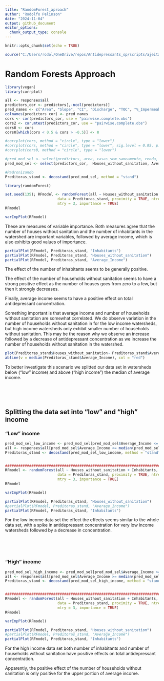 ```yaml
---
title: "RandomForest_aproach"
author: "Rodolfo Pelinson"
date: "2024-11-04"
output: github_document
editor_options: 
  chunk_output_type: console
---
```


```r
knitr::opts_chunk$set(echo = TRUE)
```

```r
source("C:/Users/rodol/OneDrive/repos/Antidepressants_sp/scripts/ajeitando_planilhas.R")
```

# Random Forests Approach

```r
library(vegan)
library(corrplot)

all <- responses$all
predictors_cor <- predictors[,-ncol(predictors)]
pred_names <- c("Area", "Slope", "CI", "Discharge", "TOC", "%_Impermeabilization", "%_Urban_cover", "Houses_without_sanitation", "Average_Income", "Inhabitants")
colnames(predictors_cor) <- pred_names
cors <- cor(predictors_cor, use = "pairwise.complete.obs")
cors2 <- cor.mtest(predictors_cor, use = "pairwise.complete.obs")
cors0 <- cors
cors0[which(cors < 0.5 & cors > -0.5)] <- 0 

#corrplot(cors, method = "circle", type = "lower")
#corrplot(cors, method = "circle", type = "lower", sig.level = 0.05, p.mat = cors2$p, insig = "blank")
#corrplot(cors0, method = "circle", type = "lower")

```

```r
#pred_mod_sel <- select(predictors, area, casas_sem_saneamento, renda, habitantes)
pred_mod_sel <- select(predictors_cor,  Houses_without_sanitation, Average_Income, Inhabitants)

#Padronizando
Preditoras_stand <- decostand(pred_mod_sel, method = "stand")
```

```r
library(randomForest)

set.seed(135); RFmodel <- randomForest(all ~ Houses_without_sanitation + Average_Income + Inhabitants,
                        data = Preditoras_stand, proximity = TRUE, ntree = 100000,
                        mtry = 3, importance = TRUE)
RFmodel

varImpPlot(RFmodel)
```

These are measures of variable importance. Both measures agree that the number of houses without sanitation and the number of inhabitants in the watershed are important variables, followed by average income, which is also exhibits good values of importance.

```r
partialPlot(RFmodel, Preditoras_stand, "Inhabitants")
partialPlot(RFmodel, Preditoras_stand, "Houses_without_sanitation")
partialPlot(RFmodel, Preditoras_stand, "Average_Income")
```

The effect of the number of inhabitants seems to be generally positive.

The effect of the number of households without sanitation seems to have a strong positive effect as the number of houses goes from zero to a few, but then it strongly decreases.

Finally, average income seems to have a positive effect on total antidepressant concentration.

Something important is that average income and number of households without sanitation are somewhat correlated. We do observe variation in the number of households without sanitation in for the low income watersheds, but high income watersheds only exhibit smaller number of households without sanitation. This may be the reason why we observe an increase followed by a decrease of antidepressant concentration as we increase the number of households without sanitation in the watershed.

```r
plot(Preditoras_stand$Houses_without_sanitation~ Preditoras_stand$Average_Income)
abline(v = median(Preditoras_stand$Average_Income), col = "red")
```

To better investigate this scenario we splitted our data set in watersheds below ("low" income) and above ("high income") the median of average income.

 

 

## Splitting the data set into "low" and "high" income

### "Low" income

```r
pred_mod_sel_low_income <- pred_mod_sel[pred_mod_sel$Average_Income <= median(pred_mod_sel$Average_Income),]
all <- responses$all[pred_mod_sel$Average_Income <= median(pred_mod_sel$Average_Income)]
Preditoras_stand <- decostand(pred_mod_sel_low_income, method = "stand")


##################################################################################################
RFmodel <- randomForest(all ~ Houses_without_sanitation + Inhabitants,
                        data = Preditoras_stand, proximity = TRUE, ntree = 100000,
                        mtry = 3, importance = TRUE)
RFmodel

varImpPlot(RFmodel)

partialPlot(RFmodel, Preditoras_stand, "Houses_without_sanitation")
#partialPlot(RFmodel, Preditoras_stand, "Average_Income")
partialPlot(RFmodel, Preditoras_stand, "Inhabitants")
```

For the low income data set the effect the effects seems similar to the whole data set, with a spike in antidepressant concentration for very low income watersheds followed by a decrease in concentration.

 

 

### "High" income

```r
pred_mod_sel_high_income <- pred_mod_sel[pred_mod_sel$Average_Income >= median(pred_mod_sel$Average_Income),]
all <- responses$all[pred_mod_sel$Average_Income >= median(pred_mod_sel$Average_Income)]
Preditoras_stand <- decostand(pred_mod_sel_high_income, method = "stand")


##################################################################################################
RFmodel <- randomForest(all ~ Houses_without_sanitation + Inhabitants,
                        data = Preditoras_stand, proximity = TRUE, ntree = 100000,
                        mtry = 3, importance = TRUE)
RFmodel

varImpPlot(RFmodel)

partialPlot(RFmodel, Preditoras_stand, "Houses_without_sanitation")
#partialPlot(RFmodel, Preditoras_stand, "Average_Income")
partialPlot(RFmodel, Preditoras_stand, "Inhabitants")
```

For the high income data set both number of inhabitants and number of households without sanitation have positive effects on total antidepressant concentration.

Apparently, the positive effect of the number of households without sanitation is only positive for the upper portion of average income.
